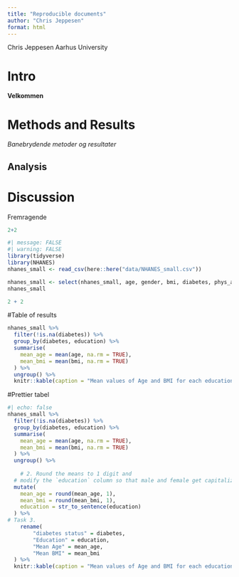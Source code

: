 ```yaml
---
title: "Reproducible documents"
author: "Chris Jeppesen"
format: html
---
```

Chris Jeppesen
Aarhus University

# Intro

**Velkommen**

# Methods and Results

*Banebrydende metoder og resultater*

## Analysis

# Discussion

Fremragende

```r
2+2
```


```r
#| message: FALSE
#| warning: FALSE
library(tidyverse)
library(NHANES)
nhanes_small <- read_csv(here::here("data/NHANES_small.csv"))
```

```r
nhanes_small <- select(nhanes_small, age, gender, bmi, diabetes, phys_active, bp_sys_ave, bp_dia_ave, education)
nhanes_small
```

```r
2 + 2
```

#Table of results

```r
nhanes_small %>%
  filter(!is.na(diabetes)) %>%
  group_by(diabetes, education) %>%
  summarise(
    mean_age = mean(age, na.rm = TRUE),
    mean_bmi = mean(bmi, na.rm = TRUE)
  ) %>%
  ungroup() %>%
  knitr::kable(caption = "Mean values of Age and BMI for each education and diabetes status")
```

#Prettier tabel
```r
#| echo: false
nhanes_small %>%
  filter(!is.na(diabetes)) %>%
  group_by(diabetes, education) %>%
  summarise(
    mean_age = mean(age, na.rm = TRUE),
    mean_bmi = mean(bmi, na.rm = TRUE)
  ) %>%
  ungroup() %>%
  
    # 2. Round the means to 1 digit and
  # modify the `education` column so that male and female get capitalized.
  mutate(
    mean_age = round(mean_age, 1),
    mean_bmi = round(mean_bmi, 1),
    education = str_to_sentence(education)
  ) %>%
# Task 3.
    rename(
        "diabetes status" = diabetes,
        "Education" = education,
        "Mean Age" = mean_age,
        "Mean BMI" = mean_bmi
  ) %>% 
  knitr::kable(caption = "Mean values of Age and BMI for each education and diabetes status.")
```
